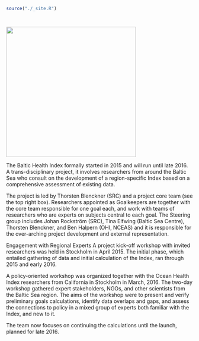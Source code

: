 ```r
source("./_site.R")
```

<div class="col-sm-6">
![](images/baltic-eye.jpg){width=350 height=350 style="margin-top:27px;"}
</div>

The Baltic Health Index formally started in 2015 and will run until late 2016. A trans-disciplinary project, it involves researchers from around the Baltic Sea who consult on the  development of a region-specific Index based on a comprehensive assessment of existing data.

The project is led by Thorsten Blenckner (SRC) and a project core team (see the top right box). Researchers appointed as Goalkeepers are together with the core team responsible for one goal each, and work with teams of researchers who are experts on subjects central to each goal. The Steering group includes Johan Rockström (SRC), Tina Elfwing (Baltic Sea Centre), Thorsten Blenckner, and Ben Halpern (OHI, NCEAS) and it is responsible for the over-arching project development and external representation.

Engagement with Regional Experts
A project kick-off workshop with invited researchers was held in Stockholm in April 2015. The initial phase, which entailed gathering of data and initial calculation of the Index, ran through 2015 and early 2016.

A policy-oriented workshop was organized together with the Ocean Health Index researchers from California in Stockholm in March, 2016. The two-day workshop gathered expert stakeholders, NGOs, and other scientists from the Baltic Sea region. The aims of the workshop were to present and verify preliminary goals calculations, identify data overlaps and gaps, and assess the connections to policy in a mixed group of experts both familiar with the Index, and new to it.

The team now focuses on continuing the calculations until the launch, planned for late 2016.
